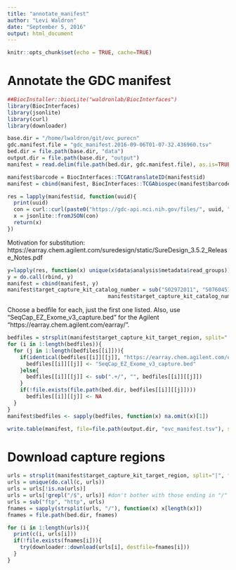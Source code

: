 ```yaml
---
title: "annotate_manifest"
author: "Levi Waldron"
date: "September 5, 2016"
output: html_document
---
```


```r
knitr::opts_chunk$set(echo = TRUE, cache=TRUE)
```

# Annotate the GDC manifest

```r
##BiocInstaller::biocLite("waldronlab/BiocInterfaces")
library(BiocInterfaces)
library(jsonlite)
library(curl)
library(downloader)
```

```r
base.dir = "/home/lwaldron/git/ovc_purecn"
gdc.manifest.file = "gdc_manifest.2016-09-06T01-07-32.436960.tsv"
bed.dir = file.path(base.dir, "data")
output.dir = file.path(base.dir, "output")
manifest = read.delim(file.path(bed.dir, gdc.manifest.file), as.is=TRUE)
```

```r
manifest$barcode = BiocInterfaces::TCGAtranslateID(manifest$id)
manifest = cbind(manifest, BiocInterfaces::TCGAbiospec(manifest$barcode))
```
```r
res = lapply(manifest$id, function(uuid){
  print(uuid)
  con = curl::curl(paste0("https://gdc-api.nci.nih.gov/files/", uuid, "?pretty=true&fields=analysis.metadata.read_groups.target_capture_kit_target_region,analysis.metadata.read_groups.target_capture_kit_name,analysis.metadata.read_groups.target_capture_kit_vendor,analysis.metadata.read_groups.target_capture_kit_catalog_number"))
  x = jsonlite::fromJSON(con)
  return(x)
})
```

Motivation for substitution: https://earray.chem.agilent.com/suredesign/static/SureDesign_3.5.2_Release_Notes.pdf

```r
y=lapply(res, function(x) unique(x$data$analysis$metadata$read_groups))
y = do.call(rbind, y)
manifest = cbind(manifest, y)
manifest$target_capture_kit_catalog_number = sub("S02972011", "S07604514",
                                manifest$target_capture_kit_catalog_number)
```

Choose a bedfile for each, just the first one listed. Also, use "SeqCap_EZ_Exome_v3_capture.bed" for the Agilent "https://earray.chem.agilent.com/earray/".

```r
bedfiles = strsplit(manifest$target_capture_kit_target_region, split="|", fixed=TRUE)
for (i in 1:length(bedfiles)){
  for (j in 1:length(bedfiles[[i]])){
    if(identical(bedfiles[[i]][[j]], "https://earray.chem.agilent.com/earray/")){
      bedfiles[[i]][[j]] <- "SeqCap_EZ_Exome_v3_capture.bed"
    }else{
      bedfiles[[i]][[j]] <- sub(".+/", "", bedfiles[[i]][[j]])
    }
    if(!file.exists(file.path(bed.dir, bedfiles[[i]][[j]])))
      bedfiles[[i]][[j]] <- NA
  }
}
manifest$bedfiles <- sapply(bedfiles, function(x) na.omit(x)[1])
```

```r
write.table(manifest, file=file.path(output.dir, "ovc_manifest.tsv"), sep="\t")
```

# Download capture regions
```r
urls = strsplit(manifest$target_capture_kit_target_region, split="|", fixed=TRUE)
urls = unique(do.call(c, urls))
urls = urls[!is.na(urls)]
urls = urls[!grepl("/$", urls)] #don't bother with those ending in "/"
urls = sub("ftp", "http", urls)
fnames = sapply(strsplit(urls, "/"), function(x) x[length(x)])
fnames = file.path(bed.dir, fnames)
```

```r
for (i in 1:length(urls)){
  print(c(i, urls[i]))
  if(!file.exists(fnames[i])){
    try(downloader::download(urls[i], destfile=fnames[i]))
  }
}
```

